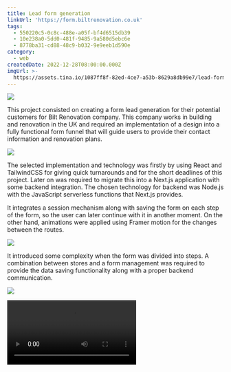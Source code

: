 ```yaml
---
title: Lead form generation
linkUrl: 'https://form.biltrenovation.co.uk'
tags:
  - 550220c5-0c8c-488e-a05f-bf4d6515db39
  - 10e238a0-5dd0-481f-9485-9a580d5ebc6e
  - 8778ba31-cd88-48c9-b032-9e9eeb1d590e
category:
  - web
createdDate: 2022-12-28T08:00:00.000Z
imgUrl: >-
  https://assets.tina.io/1087ff8f-82ed-4ce7-a53b-8629a8db99e7/lead-form-generation/thumb.jpg
---
```


![](https://assets.tina.io/1087ff8f-82ed-4ce7-a53b-8629a8db99e7/lead-form-generation/1.jpg)

This project consisted on creating a form lead generation for their potential customers for Bilt Renovation company. This company works in building and renovation in the UK and required an implementation of a design into a fully functional form funnel that will guide users to provide their contact information and renovation plans.

![](https://assets.tina.io/1087ff8f-82ed-4ce7-a53b-8629a8db99e7/lead-form-generation/2.jpg)

The selected implementation and technology was firstly by using React and TailwindCSS for giving quick turnarounds and for the short deadlines of this project. Later on was required to migrate this into a Next.js application with some backend integration. The chosen technology for backend was Node.js with the JavaScript serverless functions that Next.js provides.

It integrates a session mechanism along with saving the form on each step of the form, so the user can later continue with it in another moment. On the other hand, animations were applied using Framer motion for the changes between the routes.

![](https://assets.tina.io/1087ff8f-82ed-4ce7-a53b-8629a8db99e7/lead-form-generation/3.jpg)

It introduced some complexity when the form was divided into steps. A combination between stores and a form management was required to provide the data saving functionality along with a proper backend communication.

![](https://assets.tina.io/1087ff8f-82ed-4ce7-a53b-8629a8db99e7/lead-form-generation/4.jpg)

<Video width={1644} height={1083} src="/lead-form-generation/demo.mp4" />
